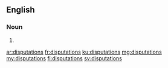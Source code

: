 ==English==

===Noun===
{{head|en|plural}}

# {{plural of|disputation|lang=en}}

[[ar:disputations]]
[[fr:disputations]]
[[ku:disputations]]
[[mg:disputations]]
[[my:disputations]]
[[fi:disputations]]
[[sv:disputations]]